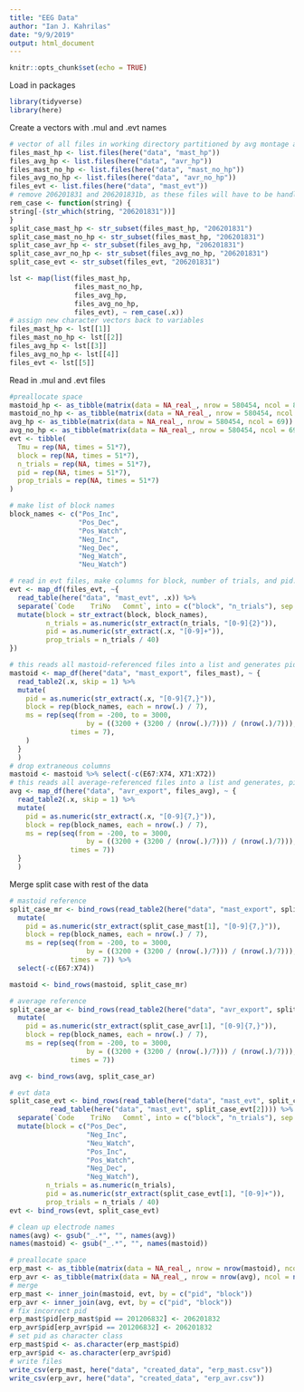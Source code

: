 ```yaml
---
title: "EEG Data"
author: "Ian J. Kahrilas"
date: "9/9/2019"
output: html_document
---
```


```r
knitr::opts_chunk$set(echo = TRUE)
```

Load in packages

```r
library(tidyverse)
library(here)
```

Create a vectors with .mul and .evt names

```r
# vector of all files in working directory partitioned by avg montage and evt files
files_mast_hp <- list.files(here("data", "mast_hp"))
files_avg_hp <- list.files(here("data", "avr_hp"))
files_mast_no_hp <- list.files(here("data", "mast_no_hp"))
files_avg_no_hp <- list.files(here("data", "avr_no_hp"))
files_evt <- list.files(here("data", "mast_evt"))
# remove 206201831 and 206201831b, as these files will have to be handled separately
rem_case <- function(string) {
string[-(str_which(string, "206201831"))]
}
split_case_mast_hp <- str_subset(files_mast_hp, "206201831")
split_case_mast_no_hp <- str_subset(files_mast_hp, "206201831")
split_case_avr_hp <- str_subset(files_avg_hp, "206201831")
split_case_avr_no_hp <- str_subset(files_avg_no_hp, "206201831")
split_case_evt <- str_subset(files_evt, "206201831")

lst <- map(list(files_mast_hp,
                files_mast_no_hp,
                files_avg_hp,
                files_avg_no_hp,
                files_evt), ~ rem_case(.x))
# assign new character vectors back to variables
files_mast_hp <- lst[[1]]
files_mast_no_hp <- lst[[2]]
files_avg_hp <- lst[[3]]
files_avg_no_hp <- lst[[4]]
files_evt <- lst[[5]]
```
Read in .mul and .evt files
```r
#preallocate space
mastoid_hp <- as_tibble(matrix(data = NA_real_, nrow = 580454, ncol = 80))
mastoid_no_hp <- as_tibble(matrix(data = NA_real_, nrow = 580454, ncol = 80))
avg_hp <- as_tibble(matrix(data = NA_real_, nrow = 580454, ncol = 69))
avg_no_hp <- as_tibble(matrix(data = NA_real_, nrow = 580454, ncol = 69))
evt <- tibble(
  Tmu = rep(NA, times = 51*7),
  block = rep(NA, times = 51*7),
  n_trials = rep(NA, times = 51*7),
  pid = rep(NA, times = 51*7),
  prop_trials = rep(NA, times = 51*7)
)

# make list of block names
block_names <- c("Pos_Inc",
                 "Pos_Dec",
                 "Pos_Watch",
                 "Neg_Inc",
                 "Neg_Dec",
                 "Neg_Watch",
                 "Neu_Watch")

# read in evt files, make columns for block, number of trials, and pid. This cleans names up, too.
evt <- map_df(files_evt, ~{
  read_table(here("data", "mast_evt", .x)) %>% 
  separate(`Code	TriNo	Comnt`, into = c("block", "n_trials"), sep = " ") %>% 
  mutate(block = str_extract(block, block_names),
         n_trials = as.numeric(str_extract(n_trials, "[0-9]{2}")),
         pid = as.numeric(str_extract(.x, "[0-9]+")),
         prop_trials = n_trials / 40)
})

# this reads all mastoid-referenced files into a list and generates pid, block, and ms variables
mastoid <- map_df(here("data", "mast_export", files_mast), ~ {
  read_table2(.x, skip = 1) %>%
  mutate(
    pid = as.numeric(str_extract(.x, "[0-9]{7,}")),
    block = rep(block_names, each = nrow(.) / 7),
    ms = rep(seq(from = -200, to = 3000, 
                   by = ((3200 + (3200 / (nrow(.)/7))) / (nrow(.)/7))),
               times = 7),
    )
  }
  )
# drop extraneous columns
mastoid <- mastoid %>% select(-c(E67:X74, X71:X72))
# this reads all average-referenced files into a list and generates, pid, block, and ms variables
avg <- map_df(here("data", "avr_export", files_avg), ~ {
  read_table2(.x, skip = 1) %>%
  mutate(
    pid = as.numeric(str_extract(.x, "[0-9]{7,}")),
    block = rep(block_names, each = nrow(.) / 7),
    ms = rep(seq(from = -200, to = 3000, 
                   by = ((3200 + (3200 / (nrow(.)/7))) / (nrow(.)/7))),
               times = 7))
  }
  )
```

Merge split case with rest of the data

```r
# mastoid reference
split_case_mr <- bind_rows(read_table2(here("data", "mast_export", split_case_mast[1]), skip = 1), read_table2(here("data", "mast_export", split_case_mast[2]), skip = 1)) %>% 
  mutate(
    pid = as.numeric(str_extract(split_case_mast[1], "[0-9]{7,}")),
    block = rep(block_names, each = nrow(.) / 7),
    ms = rep(seq(from = -200, to = 3000, 
                   by = ((3200 + (3200 / (nrow(.)/7))) / (nrow(.)/7))),
               times = 7)) %>% 
  select(-c(E67:X74))

mastoid <- bind_rows(mastoid, split_case_mr)

# average reference
split_case_ar <- bind_rows(read_table2(here("data", "avr_export", split_case_avr[1]), skip = 1), read_table2(here("data", "avr_export", split_case_avr[2]), skip = 1)) %>% 
  mutate(
    pid = as.numeric(str_extract(split_case_avr[1], "[0-9]{7,}")),
    block = rep(block_names, each = nrow(.) / 7),
    ms = rep(seq(from = -200, to = 3000, 
                   by = ((3200 + (3200 / (nrow(.)/7))) / (nrow(.)/7))),
               times = 7))

avg <- bind_rows(avg, split_case_ar)

# evt data
split_case_evt <- bind_rows(read_table(here("data", "mast_evt", split_case_evt[1])),
          read_table(here("data", "mast_evt", split_case_evt[2]))) %>% 
  separate(`Code	TriNo	Comnt`, into = c("block", "n_trials"), sep = " ") %>% 
  mutate(block = c("Pos_Dec",
                   "Neg_Inc",
                   "Neu_Watch",
                   "Pos_Inc",
                   "Pos_Watch",
                   "Neg_Dec",
                   "Neg_Watch"),
         n_trials = as.numeric(n_trials),
         pid = as.numeric(str_extract(split_case_evt[1], "[0-9]+")),
         prop_trials = n_trials / 40)
evt <- bind_rows(evt, split_case_evt)
```

```r
# clean up electrode names
names(avg) <- gsub("_.*", "", names(avg))
names(mastoid) <- gsub("_.*", "", names(mastoid))
```

```r
# preallocate space
erp_mast <- as_tibble(matrix(data = NA_real_, nrow = nrow(mastoid), ncol = ncol(mastoid) + ncol(evt)))
erp_avr <- as_tibble(matrix(data = NA_real_, nrow = nrow(avg), ncol = ncol(avg) + ncol(evt)))
# merge
erp_mast <- inner_join(mastoid, evt, by = c("pid", "block"))
erp_avr <- inner_join(avg, evt, by = c("pid", "block"))
# fix incorrect pid
erp_mast$pid[erp_mast$pid == 201206832] <- 206201832
erp_avr$pid[erp_avr$pid == 201206832] <- 206201832
# set pid as character class
erp_mast$pid <- as.character(erp_mast$pid)
erp_avr$pid <- as.character(erp_avr$pid)
# write files
write_csv(erp_mast, here("data", "created_data", "erp_mast.csv"))
write_csv(erp_avr, here("data", "created_data", "erp_avr.csv"))
```
